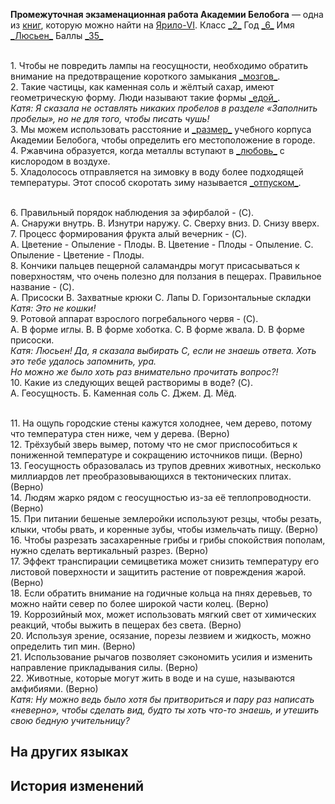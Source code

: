 {{Книга Инфобокс
|id           = 126
|Название     = Промежуточная экзаменационная работа Академии Белобога
|Изображение  = Item Jarilo-VI Readable.png
|Мир          = Ярило-VI
|Томов        = 1
|Автор        = <!--нужно добавить-->
|Описание     = Проваленная экзаменационная работа. Кажется, принадлежит мальчику по имени Лаутен.
|Том1         = {{tx}}
|Источник1    = {{tx|Отсутствует источник}}
|Персонажи    = 
|Фракции      = 
}}
'''Промежуточная экзаменационная работа Академии Белобога''' — одна из [[Книги|книг]], которую можно найти на [[Ярило-VI]].
<!--
==Получение==
<gallery>
Книга НАЗВАНИЕ.png|НАЗВАНИЕ
Локация НАЗВАНИЕ.png|Расположение на карте. Ближайший пространственный якорь «[[НАЗВАНИЕ]]»
</gallery>
-->
Класс <u>_2_</u> Год <u>_6_</u> Имя <u>_Люсьен_</u> Баллы <u>_35_</u>

{{Размер|32|1. Заполните пробелы}}<br />
1. Чтобы не повредить лампы на геосущности, необходимо обратить внимание на предотвращение короткого замыкания <u>_мозгов_</u>.<br />
2. Такие частицы, как каменная соль и жёлтый сахар, имеют геометрическую форму. Люди называют такие формы <u>_едой_</u>.<br />
''Катя: Я сказала не оставлять никаких пробелов в разделе «Заполнить пробелы», но не для того, чтобы писать чушь!''<br />
3. Мы можем использовать расстояние и <u>_размер_</u> учебного корпуса Академии Белобога, чтобы определить его местоположение в городе.<br />
4. Ржавчина образуется, когда металлы вступают в <u>_любовь_</u> с кислородом в воздухе.<br />
5. Хладолосось отправляется на зимовку в воду более подходящей температуры. Этот способ скоротать зиму называется <u>_отпуском_</u>.

{{Размер|32|2) Вопросы с множественным выбором}}<br />
6. Правильный порядок наблюдения за эфирбалой - (C).<br />
A. Снаружи внутрь. B. Изнутри наружу. C. Сверху вниз. D. Снизу вверх.<br />
7. Процесс формирования фрукта алый вечерник - (C).<br />
A. Цветение - Опыление - Плоды. B. Цветение - Плоды - Опыление. C. Опыление - Цветение - Плоды.<br />
8. Кончики пальцев пещерной саламандры могут присасываться к поверхностям, что очень полезно для ползания в пещерах. Правильное название - (C).<br />
A. Присоски B. Захватные крюки C. Лапы D. Горизонтальные складки<br />
''Катя: Это не кошки!''<br />
9. Ротовой аппарат взрослого погребального червя - (C).<br />
A. В форме иглы. B. В форме хоботка. C. В форме жвала. D. В форме присоски.<br />
''Катя: Люсьен! Да, я сказала выбирать C, если не знаешь ответа. Хоть это тебе удалось запомнить, ура.''<br />
''Но можно же было хоть раз внимательно прочитать вопрос?!''<br />
10. Какие из следующих вещей растворимы в воде? (C).<br />
A. Геосущность. Б. Каменная соль С. Джем. Д. Мёд.




{{Размер|32|3) Верные и неверные утверждения}}<br />
11. На ощупь городские стены кажутся холоднее, чем дерево, потому что температура стен ниже, чем у дерева. (Верно)<br />
12. Трёхзубый зверь вымер, потому что не смог приспособиться к пониженной температуре и сокращению источников пищи. (Верно)<br />
13. Геосущность образовалась из трупов древних животных, несколько миллиардов лет преобразовывающихся в тектонических плитах. (Верно)<br />
14. Людям жарко рядом с геосущностью из-за её теплопроводности. (Верно)<br />
15. При питании бешеные землеройки используют резцы, чтобы резать, клыки, чтобы рвать, и коренные зубы, чтобы измельчать пищу. (Верно)<br />
16. Чтобы разрезать засахаренные грибы и грибы спокойствия пополам, нужно сделать вертикальный разрез. (Верно)<br />
17. Эффект транспирации семицветика может снизить температуру его листовой поверхности и защитить растение от повреждения жарой. (Верно)<br />
18. Если обратить внимание на годичные кольца на пнях деревьев, то можно найти север по более широкой части колец. (Верно)<br />
19. Коррозийный мох, может использовать мягкий свет от химических реакций, чтобы выжить в пещерах без света. (Верно)<br />
20. Используя зрение, осязание, порезы лезвием и жидкость, можно определить тип мин. (Верно)<br />
21. Использование рычагов позволяет сэкономить усилия и изменить направление прикладывания силы. (Верно)<br />
22. Животные, которые могут жить в воде и на суше, называются амфибиями. (Верно)<br />
''Катя: Ну можно ведь было хотя бы притвориться и пару раз написать «неверно», чтобы сделать вид, будто ты хоть что-то знаешь, и утешить свою бедную учительницу?''

==На других языках==
{{На других языках
|en   = Belobog Academy's Mid-Term Exam Paper
|zhs  = 贝洛伯格学院期中测试卷
|zht  = 貝洛伯格學院期中考試卷
|ja   = ベロブルグ学院中間試験の解答用紙
|ko   = 벨로보그 아카데미의 중간고사 시험지
|es   = Examen de mitad del semestre de la Academia de Belobog
|fr   = Copie de l'examen de mi-semestre de l'Académie de Belobog
|ru   = Промежуточная экзаменационная работа Академии Белобога
|th   = ข้อสอบกลางภาคของสถาบัน Belobog
|vi   = Phiếu Thi Trong Học Viện Belobog
|de   = Zwischenprüfung der Belobog-Akademie
|id   = Makalah Ujian Tengah Semester Akademi Belobog
|pt   = Prova Semestral da Academia de Belobog
}}

==История изменений==
{{История изменений|2.7}}